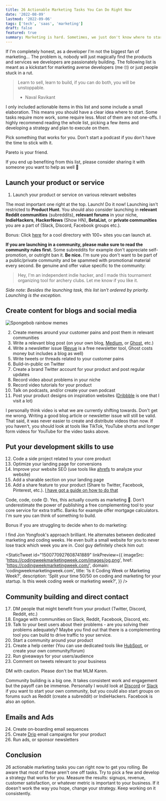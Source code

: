 ```yaml
---
title: 26 Actionable Marketing Tasks You Can Do Right Now
date: '2022-08-09'
lastmod: '2022-09-06'
tags: ['tech', 'saas', 'marketing']
draft: false
featured: true
summary: Marketing is hard. Sometimes, we just don't know where to start or are stuck in a rut. This is a curated list of 26 actionable marketing tasks for devs.
---
```


If I'm completely honest, as a developer I'm not the biggest fan of marketing... The problem is, nobody will
just magically find the products and services we developers are passionately building. The following list is
meant as a kickstart for marketing averse developers (me 🙄) or just people stuck in a rut.

> Learn to sell, learn to build, if you can do both, you will be unstoppable.
>
> - Naval Ravikant

I only included actionable items in this list and some include a small elaboration. This means you should have a clear
idea where to start. Some tasks require more work, some require less. Most of them are not one-offs. I highly recommend
reading the whole list, picking a few items and developing a strategy and plan to execute on them.

Pick something that works for you. Don't start a podcast if you don't have the time to stick with it.

<Highlight>Pareto is your friend.</Highlight>

If you end up benefiting from this list, please consider sharing it with someone you want to help as well 🙂

## Launch your product or service

1. Launch your product or service on various relevant websites

The most important one right at the top. Launch! Do it now! Launching isn't restricted to **Product Hunt**. You
should also consider launching in **relevant Reddit communities** (subreddits), **relevant forums** in your niche,
**IndieHackers**, **HackerNews** (Show HN), **BetaList**, or **private communities** you are a part of (Slack,
Discord, Facebook groups etc.).

Bonus: Click [here](https://www.eggradients.com/startup-directory) for a cool directory with 100+ sites you can
launch at.

**If you are launching in a community, please make sure to read the community rules first.** Some
subreddits for example don't appreciate self-promotion, or outright ban it. **Be nice.** I'm sure you don't want
to be part of a public/private community and be spammed with promotional material every second. Be genuine and
offer value specific to the community:

> Hey, I'm an independent indie hacker, and I made this tournament organizing tool for archery clubs.
> Let me know if you like it.

_Side note: Besides the launching task, this list isn't ordered by priority. Launching is the exception._

## Create content for blogs and social media

<Image
  alt="Spongebob rainbow memes"
  src="/static/img/blog/spongebob-memes.jpeg"
  className="h-auto w-full"
/>

2. Create memes around your customer pains and post them in relevant communities
3. Write a relevant blog post (on your own blog, [Medium](https://medium.com/creators), or [Ghost](https://ghost.org/), etc.)
4. Write a newsletter issue ([Revue](https://www.getrevue.co/) is a free newsletter tool, Ghost costs money but includes a blog as well)
5. Write tweets or threads related to your customer pains
6. Build-in-public on Twitter
7. Create a brand Twitter account for your product and post regular updates
8. Record video about problems in your niche
9. Record video tutorials for your product
10. Talk on podcasts, and/or create your own podcast
11. Post your product designs on inspiration websites ([Dribbble](https://dribbble.com/) is one that I visit a lot)

I personally think video is what we are currently shifting towards. Don't get me wrong. Writing a good blog
article or newsletter issue will still be valid. That said, it was never easier to create and distribute videos than now.
If you haven't, you should look at tools like TikTok, YouTube shorts and longer form videos for YouTube for the video
tasks above.

<NewsletterSubscribe />

## Put your development skills to use

12. Code a side project related to your core product
13. Optimize your landing page for conversions
14. Improve your website SEO (use tools like [ahrefs](https://ahrefs.com/) to analyze your website)
15. Add a sharable section on your landing page
16. Add a share feature to your product (Share to Twitter, Facebook, Pinterest, etc.). [I have got a guide on how to do that](/blog/implement-a-share-to-socials-feature-in-under-5-minutes)

Code, code, code 😊. Yes, this actually counts as marketing 🙌. Don't underestimate the power of publishing a free
complementing tool to your core service for extra traffic. Banks for example offer mortgage calculators. I'm sure
you can think of something to build.

<Highlight>
  Bonus if you are struggling to decide when to do marketing:
</Highlight>

I find Jon Yongfook's approach brilliant. He alternates between dedicated marketing and coding weeks. He even built
a small website for you to never lose track which week you are in. Cool guy definitely check him out:

<StaticTweet
  id="1500770927608741889"
  linkPreview={{
    imageSrc: 'https://codingweekmarketingweek.com/images/og.png',
    href: 'https://codingweekmarketingweek.com/',
    domain: 'codingweekmarketingweek.com',
    title: 'Is it Coding Week or Marketing Week?',
    description:
      'Split your time 50/50 on coding and marketing for your startup. Is this week coding week or marketing week?',
  }}
/>

## Community building and direct contact

17. DM people that might benefit from your product (Twitter, Discord, Reddit, etc.)
18. Engage with communities on Slack, Reddit, Facebook, Discord, etc.
19. Talk to your best users about their problems - are you solving their problems adequately? Maybe you find out that there is a complementing tool you can build to drive traffic to your service.
20. Start a community around your product
21. Create a help center (You can use dedicated tools like [HubSpot](https://www.hubspot.com/knowledge-base), or create your own community/forum)
22. Run giveaways for your users/audience
23. Comment on tweets relevant to your business

<Highlight>DM with caution. Please don't be that MLM Karen.</Highlight>

Community building is a big one. It takes consistent work and engagement but the payoff can be immense. Personally
I would look at [Discord](https://discord.com/) or [Slack](https://slack.com/) if you want to start your own community,
but you could also start groups on forums such as Reddit (create a subreddit) or IndieHackers. Facebook is also an
option.

## Emails and Ads

24. Create on-boarding email sequences
25. Create [Drip](https://www.drip.com/) email campaigns for your product
26. Run ads, or sponsor newsletters

## Conclusion

26 actionable marketing tasks you can right now to get you rolling. Be aware that most of these aren't one off
tasks. Try to pick a few and develop a strategy that works for you. Measure the results: signups, revenue, customer
satisfaction, or whatever metric is important to your business. If it doesn't work the way you hope, change your
strategy. <Highlight>Keep working on it consistently.</Highlight>
